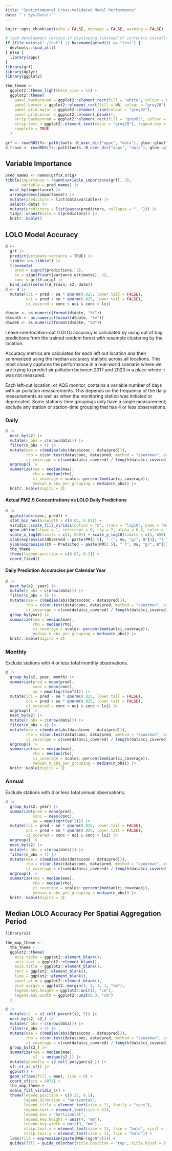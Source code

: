 ```yaml
---
title: "Spatiotemporal Cross-Validated Model Performance"
date: "`r Sys.Date()`"
---
```


```r
knitr::opts_chunk$set(echo = FALSE, message = FALSE, warning = FALSE)

# load development version if developing (instead of currently installed version)
if (file.exists("./inst") || basename(getwd()) == "inst") {
  devtools::load_all()
} else {
  library(appc)
}
library(grf)
library(dplyr)
library(ggplot2)

the_theme <- 
  ggplot2::theme_light(base_size = 11) +
  ggplot2::theme(
    panel.background = ggplot2::element_rect(fill = "white", colour = NA),
    panel.border = ggplot2::element_rect(fill = NA, colour = "grey20"),
    panel.grid.major = ggplot2::element_line(colour = "grey92"),
    panel.grid.minor = ggplot2::element_blank(),
    strip.background = ggplot2::element_rect(fill = "grey92", colour = "grey20"),
    strip.text = ggplot2::element_text(color = "grey20"), legend.key = ggplot2::element_rect(fill = "white", colour = NA),
    complete = TRUE
  )
```

```r
grf <- readRDS(fs::path(tools::R_user_dir("appc", "data"), glue::glue("rf_pm_v{packageVersion('appc')}.rds")))
d_train <- readRDS(fs::path(tools::R_user_dir("appc", "data"), glue::glue("training_data_v{packageVersion('appc')}.rds")))
```

## Variable Importance

```r
pred_names <- names(grf$X.orig)
tibble(importance = round(variable_importance(grf), 3),
       variable = pred_names) |>
  nest_by(importance) |>
  arrange(desc(importance)) |>
  mutate(predictors = list(data$variable)) |>
  select(-data) |>
  mutate(predictors = list(paste(predictors, collapse = ", "))) |>
  tidyr::unnest(cols = c(predictors)) |>
  knitr::kable()
```

## LOLO Model Accuracy

```r
d <-
  grf |>
  predict(estimate.variance = TRUE) |>
  tibble::as_tibble() |>
  transmute(
    pred = signif(predictions, 2),
    se = signif(sqrt(variance.estimates), 2),
    conc = grf$Y.orig) |>
  bind_cols(select(d_train, s2, date))
d <- d |>
  mutate(lci = pred - se * qnorm(0.025, lower.tail = FALSE),
         uci = pred + se * qnorm(0.025, lower.tail = FALSE),
         ci_covered = conc < uci & conc > lci)
```

```r
d$year <- as.numeric(format(d$date, "%Y"))
d$month <- as.numeric(format(d$date, "%m"))
d$week <- as.numeric(format(d$date, "%U"))
```

Leave-one-location-out (LOLO) accuracy is calculated by using out of bag predictions from the trained random forest with resample clustering by the location.

Accuracy metrics are calculated for each left out location and then summarized using the median accuracy statistic across all locations. This most closely captures the performance in a real-world scenario where we are trying to predict air pollution between 2017 and 2023 in a place where it was not measured. 

Each left-out location, or AQS monitor, contains a variable number of days with air pollution measurements.  This depends on the frequency of the daily measurements as well as when the monitoring station was initiated or deprecated. Some stations-time groupings only have a single measurement; exclude any station or station-time grouping that has 4 or less observations.

### Daily

```r
d |>
  nest_by(s2) |>
  mutate(n_obs = c(nrow(data))) |>
  filter(n_obs > 4) |>
  mutate(mae = c(median(abs(data$conc - data$pred))),
         rho = c(cor.test(data$conc, data$pred, method = "spearman", exact = FALSE)$estimate),
         ci_coverage = c(sum(data$ci_covered) / length(data$ci_covered))) |>
  ungroup() |>
  summarize(mae = median(mae),
            rho = median(rho),
            ci_coverage = scales::percent(median(ci_coverage)),
            median_n_obs_per_grouping = median(n_obs)) |>
  knitr::kable(digits = 2)
```

#### Actual PM2.5 Concentrations vs LOLO Daily Predictions

```r
d |>
  ggplot(aes(conc, pred)) +
  stat_bin_hex(binwidth = c(0.05, 0.05)) +
  viridis::scale_fill_viridis(option = "C", trans = "log10", name = "Number \nof points") +
  geom_abline(slope = 1, intercept = 0, lty = 2, alpha = 0.8, color = "darkgrey") +
  scale_x_log10(limits = c(1, 650)) + scale_y_log10(limits = c(1, 650)) +
  xlab(expression(Observed ~ paste(PM[2.5], " (", mu, "g/", m^{3}, ") "))) +
  ylab(expression(CV ~ Predicted ~ paste(PM[2.5], " (", mu, "g/", m^{3}, ") "))) +
  the_theme +
  theme(legend.position = c(0.85, 0.2)) +
  coord_fixed()
```

#### Daily Prediction Accuracies per Calendar Year

```r
d |>
  nest_by(s2, year) |>
  mutate(n_obs = c(nrow(data))) |>
  filter(n_obs > 4) |>
  mutate(mae = c(median(abs(data$conc - data$pred))),
         rho = c(cor.test(data$conc, data$pred, method = "spearman", exact = FALSE)$estimate),
         ci_coverage = c(sum(data$ci_covered) / length(data$ci_covered))) |>
  group_by(year) |>
  summarize(mae = median(mae),
            rho = median(rho),
            ci_coverage = scales::percent(median(ci_coverage)),
            median_n_obs_per_grouping = median(n_obs)) |>
  knitr::kable(digits = 2)
```

### Monthly

Exclude stations with 4 or less total monthly observations.

```r
d |>
  group_by(s2, year, month) |>
  summarize(pred = mean(pred),
            conc = mean(conc),
            se = mean(sqrt(se^2))) |>
  mutate(lci = pred - se * qnorm(0.025, lower.tail = FALSE),
         uci = pred + se * qnorm(0.025, lower.tail = FALSE),
         ci_covered = conc < uci & conc > lci) |>
  ungroup() |>
  nest_by(s2) |>
  mutate(n_obs = c(nrow(data))) |>
  filter(n_obs > 4) |>
  mutate(mae = c(median(abs(data$conc - data$pred))),
         rho = c(cor.test(data$conc, data$pred, method = "spearman", exact = FALSE)$estimate),
         ci_coverage = c(sum(data$ci_covered) / length(data$ci_covered))) |>
  ungroup() |>
  summarize(mae = median(mae),
            rho = median(rho),
            ci_coverage = scales::percent(median(ci_coverage)),
            median_n_obs_per_grouping = median(n_obs)) |>
  knitr::kable(digits = 2)
```

### Annual

Exclude stations with 4 or less total annual observations.

```r
d |>
  group_by(s2, year) |>
  summarize(pred = mean(pred),
            conc = mean(conc),
            se = mean(sqrt(se^2))) |>
  mutate(lci = pred - se * qnorm(0.025, lower.tail = FALSE),
         uci = pred + se * qnorm(0.025, lower.tail = FALSE),
         ci_covered = conc < uci & conc > lci) |>
  ungroup() |>
  nest_by(s2) |>
  mutate(n_obs = c(nrow(data))) |>
  filter(n_obs > 4) |>
  mutate(mae = c(median(abs(data$conc - data$pred))),
         rho = c(cor.test(data$conc, data$pred, method = "spearman", exact = FALSE)$estimate),
         ci_coverage = c(sum(data$ci_covered) / length(data$ci_covered))) |>
  ungroup() |>
  summarize(mae = median(mae),
            rho = median(rho),
            ci_coverage = scales::percent(median(ci_coverage)),
            median_n_obs_per_grouping = median(n_obs)) |>
  knitr::kable(digits = 2)
```

## Median LOLO Accuracy Per Spatial Aggregation Period

```r
library(s2)

the_map_theme <-
  the_theme +
  ggplot2::theme(
    axis.ticks = ggplot2::element_blank(), 
    axis.text = ggplot2::element_blank(),
    axis.title = ggplot2::element_blank(), 
    rect = ggplot2::element_blank(),
    line = ggplot2::element_blank(), 
    panel.grid = ggplot2::element_blank(),
    plot.margin = ggplot2::margin(1, 1, 1, 1, "cm"),
    legend.key.height = ggplot2::unit(1, "cm"),
    legend.key.width = ggplot2::unit(0.3, "cm")
  )

d |>
  mutate(s2_ = s2_cell_parent(s2, 5)) |>
  nest_by(s2, s2_) |>
  mutate(n_obs = c(nrow(data))) |>
  filter(n_obs > 4) |>
  mutate(mae = c(median(abs(data$conc - data$pred))),
         rho = c(cor.test(data$conc, data$pred, method = "spearman", exact = FALSE)$estimate),
         ci_coverage = c(sum(data$ci_covered) / length(data$ci_covered))) |>
  group_by(s2_) |>
  summarize(mae = median(mae),
            s2_ = unique(s2_)) |>
  mutate(geometry = s2_cell_polygon(s2_)) |>  
  sf::st_as_sf() |>
  ggplot() +
  geom_sf(aes(fill = mae), size = 0) +
  coord_sf(crs = 5072) +
  the_map_theme +
  scale_fill_viridis_c() +
  theme(legend.position = c(0.25, 0.1),
        legend.direction = "horizontal",
        legend.title = element_text(size = 11, family = "sans"),
        legend.text = element_text(size = 11),
        legend.box = "hortizontal",
        legend.key.height = unit(4, "mm"),
        legend.key.width = unit(9, "mm"),
        strip.text.x = element_text(size = 11, face = "bold", vjust = 1),
        strip.text.y = element_text(size = 11, face = "bold")) +
  labs(fill = expression(paste(MAE~(ug/m^3)))) +
  guides(fill = guide_colorbar(title.position = "top", title.hjust = 0.5))
```
